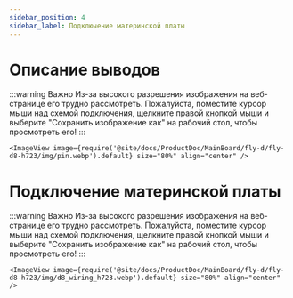 ```yaml
---
sidebar_position: 4
sidebar_label: Подключение материнской платы
---
```




# Описание выводов

:::warning Важно
Из-за высокого разрешения изображения на веб-странице его трудно рассмотреть. Пожалуйста, поместите курсор мыши над схемой подключения, щелкните правой кнопкой мыши и выберите "Сохранить изображение как" на рабочий стол, чтобы просмотреть его!
:::

    <ImageView image={require('@site/docs/ProductDoc/MainBoard/fly-d/fly-d8-h723/img/pin.webp').default} size="80%" align="center" />


# Подключение материнской платы

:::warning Важно
Из-за высокого разрешения изображения на веб-странице его трудно рассмотреть. Пожалуйста, поместите курсор мыши над схемой подключения, щелкните правой кнопкой мыши и выберите "Сохранить изображение как" на рабочий стол, чтобы просмотреть его!
:::

    <ImageView image={require('@site/docs/ProductDoc/MainBoard/fly-d/fly-d8-h723/img/d8_wiring_h723.webp').default} size="80%" align="center" />